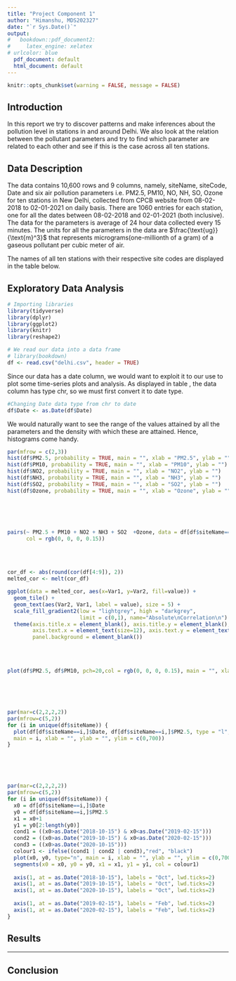 ```yaml
---
title: "Project Component 1"
author: "Himanshu, MDS202327"
date: "`r Sys.Date()`"
output:
#   bookdown::pdf_document2:
#     latex_engine: xelatex
# urlcolor: blue
  pdf_document: default
  html_document: default
---
```


```r
knitr::opts_chunk$set(warning = FALSE, message = FALSE) 
```

## Introduction

In this report we try to discover patterns and make inferences about the pollution level in stations in and around Delhi. We also look at the relation between the pollutant parameters and try to find which parameter are related to each other and see if this is the case across all ten stations.

## Data Description

The data contains 10,600 rows and 9 columns, namely, siteName, siteCode, Date and six air pollution parameters i.e. PM2.5, PM10, NO\textsubscript{2}, NH\textsubscript{3}, SO\textsubscript{2}, Ozone for ten stations in New Delhi, collected from CPCB website from 08-02-2018 to 02-01-2021 on daily basis. There are 1060 entries for each station, one for all the dates between 08-02-2018 and 02-01-2021 (both inclusive). The data for the parameters is average of 24 hour data collected every 15 minutes. The units for all the parameters in the data are $\frac{\text{ug}}{\text{m}^3}$ that represents micrograms(one-millionth of a gram) of a gaseous pollutant per cubic meter of air.

```{=tex}
\begin{table}[h!]
\centering
%\renewcommand{\arraystretch}{1.35}
\begin{tabular}{|c|c|c|c|c|c|c|c|c|}
  \hline
  \textbf{siteName}&\textbf{siteCode}&\textbf{Date}&\textbf{PM2.5}&\textbf{PM10}&\textbf{NO\textsubscript{2}}&\textbf{NH\textsubscript{3}}&\textbf{SO\textsubscript{2}}&\textbf{Ozone}\\
  {\scriptsize<chr>}&{\scriptsize<int>}&{\scriptsize<chr>}&{\scriptsize<dbl>}&{\scriptsize<dbl>}&{\scriptsize<dbl>}&{\scriptsize<dbl>}&{\scriptsize<dbl>}&{\scriptsize<dbl>}\\ \hline
  Sonia Vihar&1432&2019-09-19&17.62&65.71&13.18&26.37&12.64&36.09\\[1.05ex] \hline
  Jahangirpuri&1423&2020-03-01&51.20&120.17&72.40&36.34&2.04&12.23\\[1.05ex] \hline
  Wazirpur&1434&2020-04-12&44.46&85.50&32.24&23.36&14.07&52.15\\[1.05ex] \hline      
  Najafgarh&1427&2018-05-19&100.06&287.78&28.60&46.65&7.63&73.52\\[1.05ex] \hline
  Patparganj&1431&2018-10-27&189.89&384.89&63.65&85.26&4.39&18.85\\[1.05ex] \hline
\end{tabular}
\caption{A glimpse of random sample of the data.}
\label{table1}
\end{table}
```

The names of all ten stations with their respective site codes are displayed in the table below.

```{=tex}
\begin{table}[h!]
\centering
%\renewcommand{\arraystretch}{1.35}
\begin{tabular}{|c|c|c|c|c|c|}
  \hline
  \textbf{Site Name}&Ashok Vihar&Dwarka-Sector&Jahangirpuri&Najafgarh&Narela\\[1.05ex] \hline
  \textbf{Site Code}&1420&1422&1423&1427&1426\\ \hline\hline
  \textbf{Site Name}&Patparganj&Rohini&Sonia Vihar&Vivek Vihar&Wazirpur\\[1.05ex] \hline
  \textbf{Site Code}&1431&1430&1432&1435&1434\\ \hline 
\end{tabular}
\caption{Site Names and corresponding Site Codes}
\label{table2}
\end{table}
```
\newpage

## Exploratory Data Analysis

<!-- We use the following libraries for handling data and creating plots for this report. -->

```r
# Importing libraries
library(tidyverse)
library(dplyr)
library(ggplot2)
library(knitr)
library(reshape2)
```

```r
# We read our data into a data frame
# library(bookdown)
df <- read.csv("delhi.csv", header = TRUE)
```

Since our data has a date column, we would want to exploit it to our use to plot some time-series plots and analysis. As displayed in table \ref{table1}, the data column has type chr, so we must first convert it to date type.

```r
#Changing Date data type from chr to date
df$Date <- as.Date(df$Date)
```

```{=tex}
\begin{table}[h!]
\centering
%\renewcommand{\arraystretch}{1.35}
\begin{tabular}{|c|c|c|c|c|c|c|c|c|}
  \hline
  \textbf{siteName}&\textbf{siteCode}&\textbf{Date}&\textbf{PM2.5}&\textbf{PM10}&\textbf{NO\textsubscript{2}}&\textbf{NH\textsubscript{3}}&\textbf{SO\textsubscript{2}}&\textbf{Ozone}\\
  {\scriptsize<chr>}&{\scriptsize<int>}&{\scriptsize<date>}&{\scriptsize<dbl>}&{\scriptsize<dbl>}&{\scriptsize<dbl>}&{\scriptsize<dbl>}&{\scriptsize<dbl>}&{\scriptsize<dbl>}\\ \hline
  Sonia Vihar&1432&2019-09-19&17.62&65.71&13.18&26.37&12.64&36.09\\[1.05ex] \hline
  Jahangirpuri&1423&2020-03-01&51.20&120.17&72.40&36.34&2.04&12.23\\[1.05ex] \hline
  Wazirpur&1434&2020-04-12&44.46&85.50&32.24&23.36&14.07&52.15\\[1.05ex] \hline      
  Najafgarh&1427&2018-05-19&100.06&287.78&28.60&46.65&7.63&73.52\\[1.05ex] \hline
  Patparganj&1431&2018-10-27&189.89&384.89&63.65&85.26&4.39&18.85\\[1.05ex] \hline
\end{tabular}
\caption{A glimpse of random sample of the data after chnaging type of Date column.}
\label{table3}
\end{table}
```

\vspace{1cm}

```{=tex}
\flushleft
\textbf{\large An Histogram}
```

We would naturally want to see the range of the values attained by all the parameters and the density with which these are attained. Hence, histograms come handy.

```r
par(mfrow = c(2,3))
hist(df$PM2.5, probability = TRUE, main = "", xlab = "PM2.5", ylab = "")
hist(df$PM10, probability = TRUE, main = "", xlab = "PM10", ylab = "")
hist(df$NO2, probability = TRUE, main = "", xlab = "NO2", ylab = "")
hist(df$NH3, probability = TRUE, main = "", xlab = "NH3", ylab = "")
hist(df$SO2, probability = TRUE, main = "", xlab = "SO2", ylab = "")
hist(df$Ozone, probability = TRUE, main = "", xlab = "Ozone", ylab = "")
```

\center{Figure 1: The above graph shows the histogram of values of the six pollutant parameters.}

\newpage

```{=tex}
\flushleft
\textbf{\large A Pair Plot}
```

\flushleft{An important part of exploratory data analysis is to find out which parameters are correlated, positive or negative. This helps one decide on which parameters to include in their prediction model. Since there are 10,600 data points in our data and also since all the stations are present in Delhi, without the loss of generality, we will look at the pair plot of parameter values for the station Rohini, station code 1430.}\
\
\

```r
pairs(~ PM2.5 + PM10 + NO2 + NH3 + SO2  +Ozone, data = df[df$siteName=="Rohini",], pch=20,
      col = rgb(0, 0, 0, 0.15))
```

\center{Figure 2: The above graph shows the pair plot for all the six pollutant parameters.}

\newpage

```{=tex}
\flushleft
\textbf{\large A Correlation Plot}
```
\flushleft{A numerical view to pair plot is a correlation plot. The patterns between pollutant parameters we observed in the pair plot are expressed as a number between -1 and 1 called correlation coefficient. Here, we are not differentiating between positive correlation and negative correlation. We just look if they are correlated be it positive or negative. Hence we plot the absolute value of the correlation coefficient between parameters.}\
\
<!-- \flushleft{As going witht the theme of grey pallete we adjust the correlation between light grey to dark grey, where light grey represent no correlation and dark grey represent complete correlation.}\ -->
<!-- \ -->
<!-- \ -->

```r
cor_df <- abs(round(cor(df[4:9]), 2))
melted_cor <- melt(cor_df)

ggplot(data = melted_cor, aes(x=Var1, y=Var2, fill=value)) + 
  geom_tile() +
  geom_text(aes(Var2, Var1, label = value), size = 5) +
  scale_fill_gradient2(low = "lightgrey", high = "darkgrey",
                       limit = c(0,1), name="Absolute\nCorrelation\n") +
  theme(axis.title.x = element_blank(), axis.title.y = element_blank(),
        axis.text.x = element_text(size=12), axis.text.y = element_text(size=12),
        panel.background = element_blank())
```
\center{Figure 3: The above graph shows the correlation plot for all six pollutants in the data.}\
\

```r
plot(df$PM2.5, df$PM10, pch=20,col = rgb(0, 0, 0, 0.15), main = "", xlab = "PM2.5", ylab = "PM10")
```
\center{Figure 4: Scatter plot of highest correlated parameters PM2.5 and PM10.}
\newpage

```{=tex}
\flushleft
\textbf{\large A Time-Series Plot}
```

\flushleft{Since we have a time-stamped data, one of the basic analysis in time-series is to find the trends across time. For the sake of simplicity we will show time series plots for only one parameter i.e. PM2.5 for all the stations. The y-axis has been adjusted to same scale for ease of analysis.}\
\
\

```r
par(mar=c(2,2,2,2))
par(mfrow=c(5,2))
for (i in unique(df$siteName)) {
  plot(df[df$siteName==i,]$Date, df[df$siteName==i,]$PM2.5, type = "l",
  main = i, xlab = "", ylab = "", ylim = c(0,700))
}
```

\center{Figure 5: The above graph shows the time series plot of PM2.5 parameter for all 10 stations in the data.}

\newpage

```{=tex}
\flushleft
\textbf{\large Another Time-Series Plot}
```

\flushleft{As stated previously, our main objective is to look for trends. This plot is same as the previous plot but added with educated guess of ticks where there is a trend. A regular jump in values of pollutant parameter PM2.5 between the month of October and February every year. The colued region is from Oct 15 to Feb 15 every year. This trend can be observed uniformly at all ten stations.}\
\
\

```r
par(mar=c(2,2,2,2))
par(mfrow=c(5,2))
for (i in unique(df$siteName)) {
  x0 = df[df$siteName==i,]$Date
  y0 = df[df$siteName==i,]$PM2.5
  x1 = x0+1
  y1 = y0[2:length(y0)]
  cond1 = ((x0>as.Date("2018-10-15") & x0<as.Date("2019-02-15")))
  cond2 = ((x0>as.Date("2019-10-15") & x0<as.Date("2020-02-15")))
  cond3 = ((x0>as.Date("2020-10-15")))
  colour1 <- ifelse((cond1 | cond2 | cond3),"red", "black")
  plot(x0, y0, type="n", main = i, xlab = "", ylab = "", ylim = c(0,700), lwd.ticks=2)
  segments(x0 = x0, y0 = y0, x1 = x1, y1 = y1, col = colour1)
  
  axis(1, at = as.Date("2018-10-15"), labels = "Oct", lwd.ticks=2)
  axis(1, at = as.Date("2019-10-15"), labels = "Oct", lwd.ticks=2)
  axis(1, at = as.Date("2020-10-15"), labels = "Oct", lwd.ticks=2)
  
  axis(1, at = as.Date("2019-02-15"), labels = "Feb", lwd.ticks=2)
  axis(1, at = as.Date("2020-02-15"), labels = "Feb", lwd.ticks=2)
}
```

\flushleft{Figure 6: The above graph shows the time series plot of PM2.5 parameter for all 10 stations in the data highlighted in red with the interval where there is a jump in PM2.5 values.}

\newpage

## Results

***

## Conclusion

```r
```
